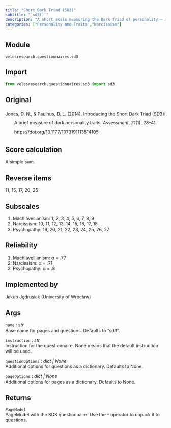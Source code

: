 ```yaml
---
title: "Short Dark Triad (SD3)"
subtitle: "`sd3()`"
description: "A short scale measuring the Dark Triad of personality – machiavellianism, narcissism, and psychopathy."
categories: ["Personality and Traits","Narcissism"]
---
```


## Module
`velesresearch.questionnaires.sd3`

## Import
``` python
from velesresearch.questionnaires.sd3 import sd3
```

## Original
<div class="csl-bib-body" style="line-height: 2; margin-left: 2em; text-indent:-2em;">
<div class="csl-entry">Jones, D. N., &amp; Paulhus, D. L. (2014). Introducing the Short Dark Triad (SD3): A brief measure of dark personality traits. <i>Assessment</i>, <i>21</i>(1), 28–41. <https://doi.org/10.1177/1073191113514105></div>
</div>

## Score calculation
A simple sum.

## Reverse items
11, 15, 17, 20, 25

## Subscales
1. Machiavellianism: 1, 2, 3, 4, 5, 6, 7, 8, 9
2. Narcissism: 10, 11, 12, 13, 14, 15, 16, 17, 18
3. Psychopathy: 19, 20, 21, 22, 23, 24, 25, 26, 27

## Reliability
1. Machiavellianism: α = .77
2. Narcissism: α = .71
3. Psychopathy: α = .8

## Implemented by
Jakub Jędrusiak (University of Wrocław)

## Args
`name` : *str*<br>
Base name for pages and questions. Defaults to "sd3".

`instruction` : *str*<br>
Instruction for the questionnaire. None means that the default instruction will be used.

`questionOptions` : *dict | None*<br>
Additional options for questions as a dictionary. Defaults to None.

`pageOptions` : *dict | None*<br>
Additional options for pages as a dictionary. Defaults to None.


## Returns
`PageModel`<br>
PageModel with the SD3 questionnaire. Use the `*` operator to unpack it to questions.
